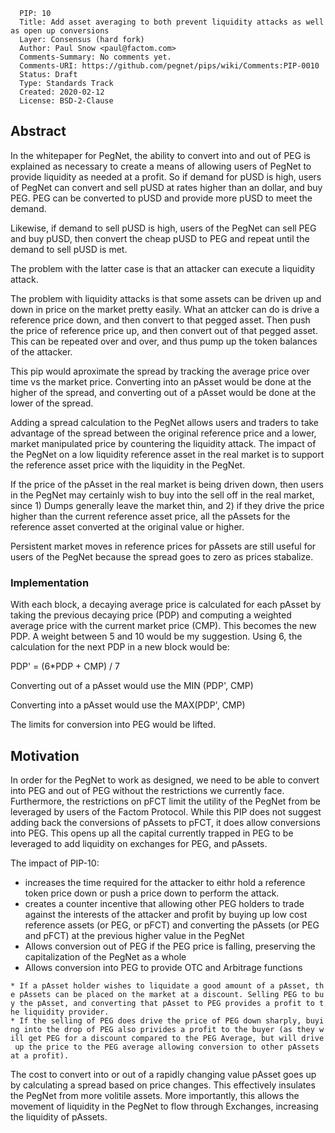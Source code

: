 <pre>
  PIP: 10
  Title: Add asset averaging to both prevent liquidity attacks as well as open up conversions
  Layer: Consensus (hard fork)
  Author: Paul Snow <paul@factom.com>
  Comments-Summary: No comments yet.
  Comments-URI: https://github.com/pegnet/pips/wiki/Comments:PIP-0010
  Status: Draft
  Type: Standards Track
  Created: 2020-02-12
  License: BSD-2-Clause
</pre>

==Abstract==
In the whitepaper for PegNet, the ability to convert into and out of PEG is explained as necessary to create a means of allowing users of PegNet to provide liquidity as needed at a profit.  So if demand for pUSD is high, users of PegNet can convert and sell pUSD at rates higher than an dollar, and buy PEG.  PEG can be converted to pUSD and provide more pUSD to meet the demand.

Likewise, if demand to sell pUSD is high, users of the PegNet can sell PEG and buy pUSD, then convert the cheap pUSD to PEG and repeat until the demand to sell pUSD is met.

The problem with the latter case is that an attacker can execute a liquidity attack.

The problem with liquidity attacks is that some assets can be driven up and down in price on the market pretty easily. What an attcker can do is drive a reference price down, and then convert to that pegged asset.  Then push the price of reference price up, and then convert out of that pegged asset.  This can be repeated over and over, and thus pump up the token balances of the attacker.

This pip would aproximate the spread by tracking the average price over time vs the market price. Converting into an pAsset would be done at the higher of the spread, and converting out of a pAsset would be done at the lower of the spread.

Adding a spread calculation to the PegNet allows users and traders to take advantage of the spread between the original reference price and a lower, market manipulated price by countering the liquidity attack.  The impact of the PegNet on a low liquidity reference asset in the real market is to support the reference asset price with the liquidity in the PegNet. 

If the price of the pAsset in the real market is being driven down, then users in the PegNet may certainly wish to buy into the sell off in the real market, since 1) Dumps generally leave the market thin, and 2) if they drive the price higher than the current reference asset price, all the pAssets for the reference asset converted at the original value or higher.

Persistent market moves in reference prices for pAssets are still useful for users of the PegNet because the spread goes to zero as prices stabalize.

===Implementation===

With each block, a decaying average price is calculated for each pAsset by taking the previous decaying price (PDP) and computing a weighted average price with the current market price (CMP).  This becomes the new PDP. A weight between 5 and 10 would be my suggestion.  Using 6, the calculation for the next PDP in a new block would be:

PDP' = (6*PDP + CMP) / 7

Converting out of a pAsset would use the MIN (PDP', CMP)

Converting into a pAsset would use the MAX(PDP', CMP)

The limits for conversion into PEG would be lifted.

==Motivation==
In order for the PegNet to work as designed, we need to be able to convert into PEG and out of PEG without the restrictions we currently face.  Furthermore, the restrictions on pFCT limit the utility of the PegNet from be leveraged by users of the Factom Protocol.  While this PIP does not suggest adding back the conversions of pAssets to pFCT, it does allow conversions into PEG.  This opens up all the capital currently trapped in PEG to be leveraged to add liquidity on exchanges for PEG, and pAssets.

The impact of PIP-10:
* increases the time required for the attacker to eithr hold a reference token price down or push a price down to perform the attack.
* creates a counter incentive that allowing other PEG holders to trade against the interests of the attacker and profit by buying up low cost reference assets (or PEG, or pFCT) and converting the pAssets (or PEG and pFCT) at the previous higher value in the PegNet
* Allows conversion out of PEG if the PEG price is falling, preserving the capitalization of the PegNet as a whole
* Allows conversion into PEG to provide OTC and Arbitrage functions
 * If a pAsset holder wishes to liquidate a good amount of a pAsset, the pAssets can be placed on the market at a discount. Selling PEG to buy the pAsset, and converting that pAsset to PEG provides a profit to the liquidity provider.
 * If the selling of PEG does drive the price of PEG down sharply, buying into the drop of PEG also privides a profit to the buyer (as they will get PEG for a discount compared to the PEG Average, but will drive up the price to the PEG average allowing conversion to other pAssets at a profit).

The cost to convert into or out of a rapidly changing value pAsset goes up by calculating a spread based on price changes.  This effectively insulates the PegNet from more volitile assets. More importantly, this allows the movement of liquidity in the PegNet to flow through Exchanges, increasing the liquidity of pAssets.

